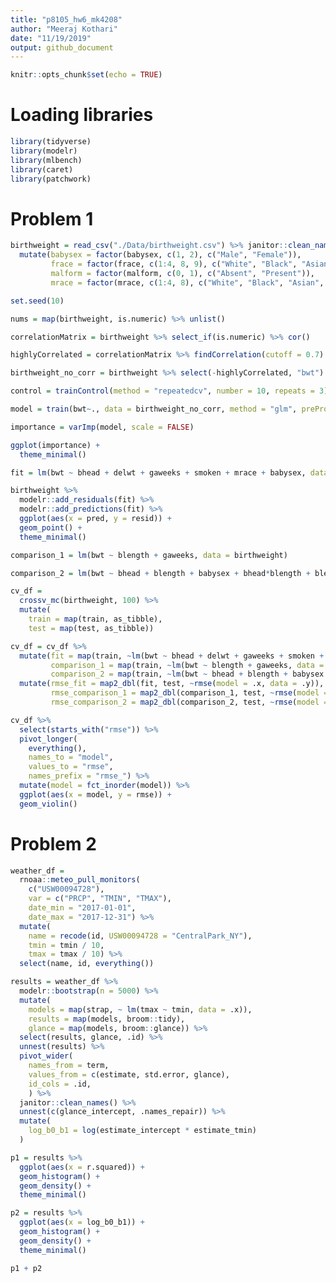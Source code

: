 ```yaml
---
title: "p8105_hw6_mk4208"
author: "Meeraj Kothari"
date: "11/19/2019"
output: github_document
---
```


```r
knitr::opts_chunk$set(echo = TRUE)
```

# Loading libraries

```r
library(tidyverse)
library(modelr)
library(mlbench)
library(caret)
library(patchwork)
```


# Problem 1 

```r
birthweight = read_csv("./Data/birthweight.csv") %>% janitor::clean_names() %>% 
  mutate(babysex = factor(babysex, c(1, 2), c("Male", "Female")),
         frace = factor(frace, c(1:4, 8, 9), c("White", "Black", "Asian", "Puerto Rican", "Other", "Unkown")),
         malform = factor(malform, c(0, 1), c("Absent", "Present")),
         mrace = factor(mrace, c(1:4, 8), c("White", "Black", "Asian", "Puerto Rican", "Other")))
```

```r
set.seed(10)

nums = map(birthweight, is.numeric) %>% unlist()

correlationMatrix = birthweight %>% select_if(is.numeric) %>% cor()

highlyCorrelated = correlationMatrix %>% findCorrelation(cutoff = 0.7)

birthweight_no_corr = birthweight %>% select(-highlyCorrelated, "bwt")

control = trainControl(method = "repeatedcv", number = 10, repeats = 3)

model = train(bwt~., data = birthweight_no_corr, method = "glm", preProcess = "scale", trControl = control)

importance = varImp(model, scale = FALSE)

ggplot(importance) + 
  theme_minimal()
```

```r
fit = lm(bwt ~ bhead + delwt + gaweeks + smoken + mrace + babysex, data = birthweight)
```

```r
birthweight %>% 
  modelr::add_residuals(fit) %>% 
  modelr::add_predictions(fit) %>% 
  ggplot(aes(x = pred, y = resid)) +
  geom_point() + 
  theme_minimal()
```

```r
comparison_1 = lm(bwt ~ blength + gaweeks, data = birthweight)

comparison_2 = lm(bwt ~ bhead + blength + babysex + bhead*blength + blength*babysex + babysex*bhead + bhead*blength*babysex, data = birthweight) 

cv_df = 
  crossv_mc(birthweight, 100) %>% 
  mutate(
    train = map(train, as_tibble), 
    test = map(test, as_tibble))

cv_df = cv_df %>%
  mutate(fit = map(train, ~lm(bwt ~ bhead + delwt + gaweeks + smoken + mrace + babysex, data = .x)),
         comparison_1 = map(train, ~lm(bwt ~ blength + gaweeks, data = .x)),
         comparison_2 = map(train, ~lm(bwt ~ bhead + blength + babysex + bhead*blength + blength*babysex + babysex*bhead + bhead*blength*babysex, data = .x))) %>% 
  mutate(rmse_fit = map2_dbl(fit, test, ~rmse(model = .x, data = .y)),
         rmse_comparison_1 = map2_dbl(comparison_1, test, ~rmse(model = .x, data = .y)),
         rmse_comparison_2 = map2_dbl(comparison_2, test, ~rmse(model = .x, data = .y)))
```


```r
cv_df %>% 
  select(starts_with("rmse")) %>%
  pivot_longer(
    everything(), 
    names_to = "model",
    values_to = "rmse", 
    names_prefix = "rmse_") %>%
  mutate(model = fct_inorder(model)) %>%
  ggplot(aes(x = model, y = rmse)) + 
  geom_violin()
```

# Problem 2

```r
weather_df = 
  rnoaa::meteo_pull_monitors(
    c("USW00094728"),
    var = c("PRCP", "TMIN", "TMAX"), 
    date_min = "2017-01-01",
    date_max = "2017-12-31") %>%
  mutate(
    name = recode(id, USW00094728 = "CentralPark_NY"),
    tmin = tmin / 10,
    tmax = tmax / 10) %>%
  select(name, id, everything())
```

```r
results = weather_df %>% 
  modelr::bootstrap(n = 5000) %>% 
  mutate(
    models = map(strap, ~ lm(tmax ~ tmin, data = .x)),
    results = map(models, broom::tidy),
    glance = map(models, broom::glance)) %>% 
  select(results, glance, .id) %>% 
  unnest(results) %>% 
  pivot_wider( 
    names_from = term,
    values_from = c(estimate, std.error, glance),
    id_cols = .id, 
    ) %>%
  janitor::clean_names() %>%
  unnest(c(glance_intercept, .names_repair)) %>% 
  mutate(
    log_b0_b1 = log(estimate_intercept * estimate_tmin)
  ) 
```

```r
p1 = results %>% 
  ggplot(aes(x = r.squared)) + 
  geom_histogram() + 
  geom_density() +
  theme_minimal() 

p2 = results %>% 
  ggplot(aes(x = log_b0_b1)) + 
  geom_histogram() + 
  geom_density() +
  theme_minimal()

p1 + p2
```


